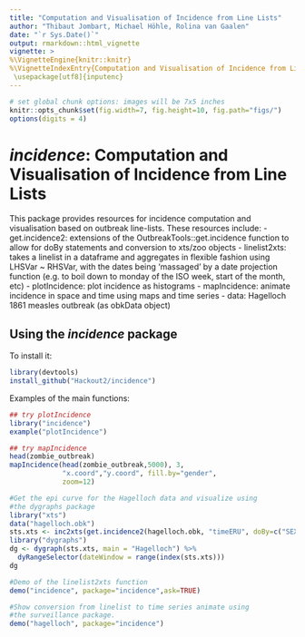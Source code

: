 ```yaml
---
title: "Computation and Visualisation of Incidence from Line Lists"
author: "Thibaut Jombart, Michael Höhle, Rolina van Gaalen"
date: "`r Sys.Date()`"
output: rmarkdown::html_vignette
vignette: >
%\VignetteEngine{knitr::knitr}
%\VignetteIndexEntry{Computation and Visualisation of Incidence from Line Lists.}
 \usepackage[utf8]{inputenc}
---
```



```r
# set global chunk options: images will be 7x5 inches
knitr::opts_chunk$set(fig.width=7, fig.height=10, fig.path="figs/")
options(digits = 4)
```

*incidence*: Computation and Visualisation of Incidence from Line Lists
=======================================================================
This package provides resources for incidence computation and visualisation based on outbreak line-lists. These resources include:
- get.incidence2: extensions of the OutbreakTools::get.incidence function to allow for doBy statements and conversion to xts/zoo objects
- linelist2xts: takes a linelist in a dataframe and aggregates in flexible fashion using LHSVar ~ RHSVar, with the dates being 'massaged' by a date projection function (e.g. to boil down to monday of the ISO week, start of the month, etc)
- plotIncidence: plot incidence as histograms
- mapIncidence: animate incidence in space and time using maps and time series
- data: Hagelloch 1861 measles outbreak (as obkData object)


Using the *incidence* package
-------------
To install it: 
```r
library(devtools)
install_github("Hackout2/incidence")
```

Examples of the main functions:
```r
## try plotIncidence
library("incidence")
example("plotIncidence")

## try mapIncidence 
head(zombie_outbreak)
mapIncidence(head(zombie_outbreak,5000), 3, 
             "x.coord","y.coord", fill.by="gender", 
             zoom=12)

#Get the epi curve for the Hagelloch data and visualize using
#the dygraphs package
library("xts")
data("hagelloch.obk")
sts.xts <- inc2xts(get.incidence2(hagelloch.obk, "timeERU", doBy=c("SEX"), add.zero=FALSE))
library("dygraphs")
dg <- dygraph(sts.xts, main = "Hagelloch") %>%
  dyRangeSelector(dateWindow = range(index(sts.xts)))
dg

#Demo of the linelist2xts function
demo("incidence", package="incidence",ask=TRUE)

#Show conversion from linelist to time series animate using 
#the surveillance package.
demo("hagelloch", package="incidence")

```
